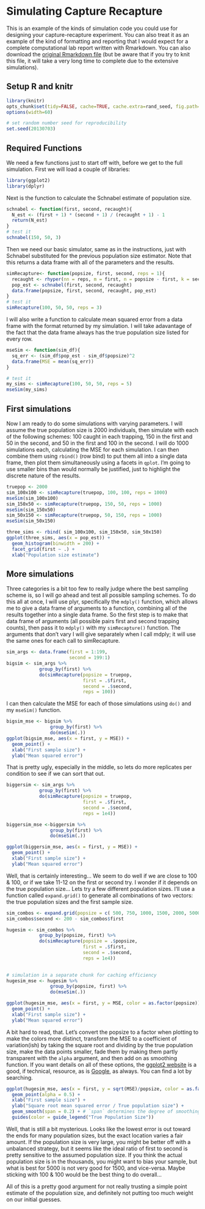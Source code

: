 # Simulating Capture Recapture

This is an example of the kinds of simulation code you could use for designing your capture-recapture experiment. You can also treat it as an example of the kind of formatting and reporting that I would expect for a complete computational lab report written with Rmarkdown. You can also download the [original Rmarkdown file](capture_recapture_example.Rmd) (but be aware that if you try to knit this file, it will take a very long time to complete due to the extensive simulations). 

## Setup R and knitr
```r
library(knitr)
opts_chunk$set(tidy=FALSE, cache=TRUE, cache.extra=rand_seed, fig.path="plots/cr_example-")
options(width=60)

# set random number seed for reproducibility
set.seed(20130703)
```



## Required Functions

We need a few functions just to start off with, before we get to the full simulation. First we will load a couple of libraries:

```r
library(ggplot2)
library(dplyr)
```

Next is the function to calculate the Schnabel estimate of population size.
```r
schnabel <- function(first, second, recaught){
  N_est <- (first + 1) * (second + 1) / (recaught + 1) - 1
  return(N_est)
}
# test it
schnabel(150, 50, 3)
```

Then we need our basic simulator, same as in the instructions, just with Schnabel substituted for the previous population size estimator. Note that this returns a data frame with all of the parameters and the results.

```r
simRecapture<- function(popsize, first, second, reps = 1){
  recaught <- rhyper(nn = reps, m = first, n = popsize - first, k = second)
  pop_est <- schnabel(first, second, recaught)
  data.frame(popsize, first, second, recaught, pop_est)
}
# test it
simRecapture(100, 50, 50, reps = 3)
```

I will also write a function to calculate mean squared error from a data frame with the format returned by my simulation. I will take adavantage of the fact that the data frame always has the true population size listed for every row.
```r
mseSim <- function(sim_df){
  sq_err <- (sim_df$pop_est - sim_df$popsize)^2
  data.frame(MSE = mean(sq_err))
}

# test it
my_sims <- simRecapture(100, 50, 50, reps = 5)
mseSim(my_sims)
```

## First simulations
Now I am ready to do some simulations with varying parameters. I will assume the true population size is 2000 individuals, then simulate with each of the following schemes:  100 caught in each trapping, 150 in the first and 50 in the second, and 50 in the first and 100 in the second. I will do 1000 simulations each, calculating the MSE for each simulation. I can then combine them using `rbind()` (row bind) to put them all into a single data frame, then plot them simultaneously using a facets in `qplot`. I'm going to use smaller bins than would normally be justified, just to highlight the discrete nature of the results.

```r
truepop <- 2000
sim_100x100 <- simRecapture(truepop, 100, 100, reps = 1000)
mseSim(sim_100x100)
sim_150x50 <- simRecapture(truepop, 150, 50, reps = 1000)
mseSim(sim_150x50)
sim_50x150 <- simRecapture(truepop, 50, 150, reps = 1000)
mseSim(sim_50x150)

```
```r
three_sims <- rbind( sim_100x100, sim_150x50, sim_50x150)
ggplot(three_sims, aes(x = pop_est)) +
  geom_histogram(binwidth = 200) +
  facet_grid(first ~ .) +
  xlab("Population size estimate")
```

## More simulations
Three categories is a bit too few to really judge where the best sampling scheme is, so I will go ahead and test all possible sampling schemes. To do this all at once, I will use plyr, specifically the `mdply()` function, which allows me to give a data frame of arguments to a function, combining all of the results together into a single data frame. So the first step is to make that data frame of arguments (all possible pairs first and second trapping counts), then pass it to `mdply()` with my `simRecapture()` function. The arguments that don't vary I will give separately when I call mdply; it will use the same ones for each call to simRecapture.
```r
sim_args <- data.frame(first = 1:199,
                       second = 199:1)
bigsim <- sim_args %>% 
            group_by(first) %>%
            do(simRecapture(popsize = truepop,
                            first = .$first,
                            second = .$second,
                            reps = 100))
```

I can then calculate the MSE for each of those simulations using `do()` and my `mseSim()` function. 
```r
bigsim_mse <- bigsim %>% 
                group_by(first) %>%
                do(mseSim(.))
ggplot(bigsim_mse, aes(x = first, y = MSE)) +
  geom_point() +
  xlab("First sample size") +
  ylab("Mean squared error")
```

That is pretty ugly, especially in the middle, so lets do more replicates per condition to see if we can sort that out.

```r
biggersim <- sim_args %>% 
            group_by(first) %>%
            do(simRecapture(popsize = truepop,
                            first = .$first,
                            second = .$second,
                            reps = 1e4))

biggersim_mse <-biggersim %>% 
                group_by(first) %>%
                do(mseSim(.))

ggplot(biggersim_mse, aes(x = first, y = MSE)) +
  geom_point() +
  xlab("First sample size") +
  ylab("Mean squared error")
```

Well, that is certainly interesting... We seem to do well if we are close to 100 & 100, or if we take 11-12 on the first or second try. I wonder if it depends on the true population size... Lets try a few different population sizes. I'll use a function called `expand.grid()` to generate all combinations of two vectors: the true population sizes and the first sample size. 

```r
sim_combos <- expand.grid(popsize = c( 500, 750, 1000, 1500, 2000, 5000), first = 1:199)
sim_combos$second <- 200 - sim_combos$first 

hugesim <- sim_combos %>% 
            group_by(popsize, first) %>%
            do(simRecapture(popsize = .$popsize,
                            first = .$first,
                            second = .$second,
                            reps = 1e4))
  
```
```r
# simulation in a separate chunk for caching efficiency
hugesim_mse <- hugesim %>% 
                group_by(popsize, first) %>%
                do(mseSim(.))

ggplot(hugesim_mse, aes(x = first, y = MSE, color = as.factor(popsize))) +
  geom_point() +
  xlab("First sample size") +
  ylab("Mean squared error")
```

A bit hard to read, that. Let's convert the popsize to a factor when plotting to make the colors more distinct, transform the MSE to a coefficient of variation(ish) by taking the square root and dividing by the true population size, make the data points smaller, fade them by making them partly transparent with the `alpha` argument, and then add on as smoothing function. If you want details on all of these options, the [ggplot2 website](http://docs.ggplot2.org/) is a good, if technical, resource, as is [Google](http://google.com), as always. You can find a lot by searching.

```r
ggplot(hugesim_mse, aes(x = first, y = sqrt(MSE)/popsize, color = as.factor(popsize))) +
  geom_point(alpha = 0.5) +
  xlab("First sample size") +
  ylab("Square root mean squared error / True population size") +
  geom_smooth(span = 0.2) + # `span` determines the degree of smoothing in curve
  guides(color = guide_legend("True Population Size"))
```

Well, that is still a bit mysterious. Looks like the lowest error is out toward the ends for many population sizes, but the exact location varies a fair amount. If the population size is very large, you might be better off with a unbalanced strategy, but it seems like the ideal ratio of first to second is pretty sensitive to the assumed population size.  If you think the actual population size is in the thousands, you might want to bias your sample, but what is best for 5000 is not very good for 1500, and vice-versa. Maybe sticking with 100 & 100 would be the best thing to do overall... 

All of this is a pretty good argument for not really trusting a simple point estimate of the population size, and definitely not putting too much weight on our initial guesses.